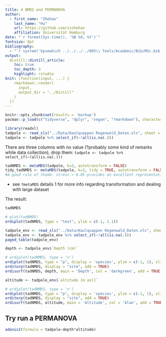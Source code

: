 ```yaml
---
title: 4 NMDS and PERMANOVA
author:
  - first_name: "Zhehao"
    last_name: "Hu"
    url: https://github.com/zzzhehao
    affiliation: Universität Hamburg
date: "`r format(Sys.time(), '%B %d, %Y')`"
fontsize: 8pt
bibliography:
  - "`r system('kpsewhich ../../../../005\\ Tools/Academic/Bib/MSc.bib', intern=TRUE)`"
output:
  distill::distill_article:
    toc: true
    toc_depth: 3
    highlight: rstudio
knit: (function(input, ...) {
    rmarkdown::render(
      input,
      output_dir = "../Distill"
    )
  })
---
```



```r
knitr::opts_chunk$set(results = 'markup')
pacman::p_load(c("tidyverse", "dplyr", "vegan", "rmarkdown"), character.only = TRUE)
```

```r
library(readxl)
tadpole <- read_xls("../Data/Kaulquappen Regenwald_Daten.xls", sheet = "streams_tadpoles_matrix")[, -1]
tadpole <- tadpole %>% select_if(~!all(is.na(.)))
```

There are three columns with no value (?probably some kind of remarks while data collection), drop them: `tadpole <- tadpole %>% select_if(~!all(is.na(.)))`


```r
tadNMDS <- metaMDS(tadpole, k=2, autotransform = FALSE) 
tidy_tadNMDS <- metaMDS(tadpole, k=2, tidy = TRUE, autotransform = FALSE) 
#A good rule of thumb: stress > 0.05 provides an excellent representation in reduced dimensions, > 0.1 is great, >0.2 is good/ok, and stress > 0.3 provides a poor representation
```
- see `?metaMDS` details 1 for more info regarding transformation and dealing with large dataset

The result:
```r
tadNMDS
```

```r
# plot(tadNMDS)
ordiplot(tadNMDS, type = "text", ylim = c(-1, 1.1))
```

```r
tadpole_env <- read_xls("../Data/Kaulquappen Regenwald_Daten.xls", sheet = "stream_habitat_matrix")
tadpole_env <- tadpole_env %>% select_if(~!all(is.na(.)))
paged_table(tadpole_env)
```

```r
depth <- tadpole_env$`Depth (cm)`

# ordiplot(tadNMDS, type = 'n')
ordiplot(tadNMDS, type = "p", display = 'species', ylim = c(-1, 1), xlim = c(-0.5, 1))
orditorp(tadNMDS, display = "site", add = TRUE)
ordisurf(tadNMDS, depth, main = 'Depth', col = 'darkgreen', add = TRUE)

```

```r
altitude <- tadpole_env$`altitude [m asl]`

# ordiplot(tadNMDS, type = 'n')
ordiplot(tadNMDS, type = "p", display = 'species', ylim = c(-1, 1), xlim = c(-0.5, 1))
orditorp(tadNMDS, display = "site", add = TRUE)
ordisurf(tadNMDS, altitude, main = 'Altitude', col = 'blue', add = TRUE)
```

## Try run a PERMANOVA

```r
adonis2(formula = tadpole~depth*altitude)
```